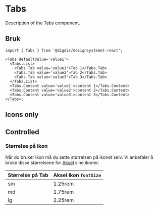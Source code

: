 

<Meta of={TabsStories} />

# Tabs

Description of the Tabs component.

<Primary />
<Controls />

## Bruk

```tsx
import { Tabs } from '@digdir/designsystemet-react';

<Tabs defaultValue='value1'>
  <Tabs.List>
    <Tabs.Tab value='value1'>Tab 1</Tabs.Tab>
    <Tabs.Tab value='value2'>Tab 2</Tabs.Tab>
    <Tabs.Tab value='value3'>Tab 3</Tabs.Tab>
  </Tabs.List>
  <Tabs.Content value='value1'>content 1</Tabs.Content>
  <Tabs.Content value='value2'>content 2</Tabs.Content>
  <Tabs.Content value='value3'>content 3</Tabs.Content>
</Tabs>;
```

## Icons only

<Canvas of={TabsStories.IconsOnly} />

## Controlled

<Canvas of={TabsStories.Controlled} />

### Størrelse på ikon

Når du bruker ikon må du sette størrelsen på ikonet selv. Vi anbefaler å bruke disse størrelsene for [Aksel](https://aksel.nav.no/ikoner) sine ikoner:

| Størrelse på Tab | Aksel Ikon `fontSize` |
| :--------------- | :-------------------- |
| sm               | 1.25rem               |
| md               | 1.75rem               |
| lg               | 2.25rem               |
